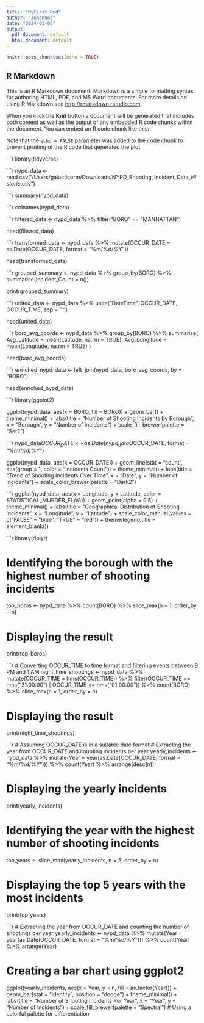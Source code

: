 ```yaml
---
title: "MyFirst Rmd"
author: "Johannes"
date: "2024-01-05"
output:
  pdf_document: default
  html_document: default
---
```


```r
knitr::opts_chunk$set(echo = TRUE)
```

## R Markdown

This is an R Markdown document. Markdown is a simple formatting syntax for authoring HTML, PDF, and MS Word documents. For more details on using R Markdown see <http://rmarkdown.rstudio.com>.

When you click the **Knit** button a document will be generated that includes both content as well as the output of any embedded R code chunks within the document. You can embed an R code chunk like this:



Note that the `echo = FALSE` parameter was added to the code chunk to prevent printing of the R code that generated the plot.


```r

library(tidyverse)

```r

nypd_data <- read.csv("/Users/galacticorm/Downloads/NYPD_Shooting_Incident_Data__Historic_.csv")

```r

summary(nypd_data)

```r

colnames(nypd_data)


```r

filtered_data <- nypd_data %>%
  filter("BORO"  == "MANHATTAN")

head(filtered_data)



```r

transformed_data <- nypd_data %>%
  mutate(OCCUR_DATE = as.Date(OCCUR_DATE, format = "%m/%d/%Y"))

head(transformed_data)
 

```r

grouped_summary <- nypd_data %>%
  group_by(BORO) %>%
  summarise(Incident_Count = n())

print(grouped_summary)


```r

united_data <- nypd_data %>%
  unite("DateTime", OCCUR_DATE, OCCUR_TIME, sep = " ")

head(united_data)

```r

boro_avg_coords <- nypd_data %>%
  group_by(BORO) %>%
  summarise(
    Avg_Latitude = mean(Latitude, na.rm = TRUE),
    Avg_Longitude = mean(Longitude, na.rm = TRUE)
  )

head(boro_avg_coords)



```r


enriched_nypd_data <- left_join(nypd_data, boro_avg_coords, by = "BORO")

head(enriched_nypd_data)


```r

library(ggplot2)

ggplot(nypd_data, aes(x = BORO, fill = BORO)) +
  geom_bar() +
  theme_minimal() +
  labs(title = "Number of Shooting Incidents by Borough",
       x = "Borough",
       y = "Number of Incidents") +
  scale_fill_brewer(palette = "Set2") 


```r

nypd_data$OCCUR_DATE <- as.Date(nypd_data$OCCUR_DATE, format = "%m/%d/%Y")

ggplot(nypd_data, aes(x = OCCUR_DATE)) +
  geom_line(stat = "count", aes(group = 1, color = "Incidents Count")) +
  theme_minimal() +
  labs(title = "Trend of Shooting Incidents Over Time",
       x = "Date",
       y = "Number of Incidents") +
  scale_color_brewer(palette = "Dark2") 


```r

ggplot(nypd_data, aes(x = Longitude, y = Latitude, color = STATISTICAL_MURDER_FLAG)) +
  geom_point(alpha = 0.5) +
  theme_minimal() +
  labs(title = "Geographical Distribution of Shooting Incidents",
       x = "Longitude",
       y = "Latitude") +
  scale_color_manual(values = c("FALSE" = "blue", "TRUE" = "red")) + 
  theme(legend.title = element_blank()) 


```r
library(dplyr)

# Identifying the borough with the highest number of shooting incidents
top_boros <- nypd_data %>%
  count(BORO) %>%
  slice_max(n = 1, order_by = n)

# Displaying the result
print(top_boros)


```r

# Converting OCCUR_TIME to time format and filtering events between 9 PM and 1 AM
night_time_shootings <- nypd_data %>%
  mutate(OCCUR_TIME = hms(OCCUR_TIME)) %>%
  filter(OCCUR_TIME >= hms("21:00:00") | OCCUR_TIME <= hms("01:00:00")) %>%
  count(BORO) %>%
  slice_max(n = 1, order_by = n)

# Displaying the result
print(night_time_shootings)


```r


# Assuming OCCUR_DATE is in a suitable date format
# Extracting the year from OCCUR_DATE and counting incidents per year
yearly_incidents <- nypd_data %>%
  mutate(Year = year(as.Date(OCCUR_DATE, format = "%m/%d/%Y"))) %>%
  count(Year) %>%
  arrange(desc(n))

# Displaying the yearly incidents
print(yearly_incidents)

# Identifying the year with the highest number of shooting incidents
top_years <- slice_max(yearly_incidents, n = 5, order_by = n)

# Displaying the top 5 years with the most incidents
print(top_years)


```r


# Extracting the year from OCCUR_DATE and counting the number of shootings per year
yearly_incidents <- nypd_data %>%
  mutate(Year = year(as.Date(OCCUR_DATE, format = "%m/%d/%Y"))) %>%
  count(Year) %>%
  arrange(Year)

# Creating a bar chart using ggplot2
ggplot(yearly_incidents, aes(x = Year, y = n, fill = as.factor(Year))) +
  geom_bar(stat = "identity", position = "dodge") +
  theme_minimal() +
  labs(title = "Number of Shooting Incidents Per Year",
       x = "Year",
       y = "Number of Incidents") +
  scale_fill_brewer(palette = "Spectral")  # Using a colorful palette for differentiation

